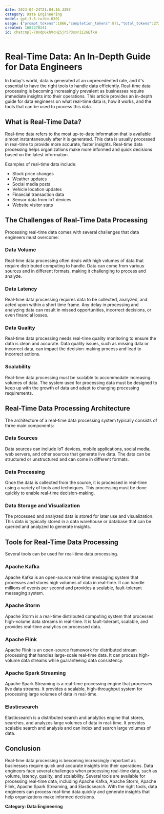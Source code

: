 ```yaml
---
date: 2023-04-24T21:04:16.339Z
category: Data Engineering
model: gpt-3.5-turbo-0301
usage: {"prompt_tokens":1866,"completion_tokens":871,"total_tokens":2737}
created: 1682370241
id: chatcmpl-78xdpGkhVcHZSjr5P3sxniI26EfkW
---
```


# Real-Time Data: An In-Depth Guide for Data Engineers

In today's world, data is generated at an unprecedented rate, and it's essential to have the right tools to handle data efficiently. Real-time data processing is becoming increasingly prevalent as businesses require immediate insights into their operations. This article provides an in-depth guide for data engineers on what real-time data is, how it works, and the tools that can be used to process this data.

## What is Real-Time Data?

Real-time data refers to the most up-to-date information that is available almost instantaneously after it is generated. This data is usually processed in real-time to provide more accurate, faster insights. Real-time data processing helps organizations make more informed and quick decisions based on the latest information.

Examples of real-time data include:

- Stock price changes
- Weather updates
- Social media posts
- Vehicle location updates
- Financial transaction data
- Sensor data from IoT devices
- Website visitor stats

## The Challenges of Real-Time Data Processing

Processing real-time data comes with several challenges that data engineers must overcome:

### Data Volume

Real-time data processing often deals with high volumes of data that require distributed computing to handle. Data can come from various sources and in different formats, making it challenging to process and analyze.

### Data Latency

Real-time data processing requires data to be collected, analyzed, and acted upon within a short time frame. Any delay in processing and analyzing data can result in missed opportunities, incorrect decisions, or even financial losses.

### Data Quality

Real-time data processing needs real-time quality monitoring to ensure the data is clean and accurate. Data quality issues, such as missing data or incorrect data, can impact the decision-making process and lead to incorrect actions.

### Scalability

Real-time data processing must be scalable to accommodate increasing volumes of data. The system used for processing data must be designed to keep up with the growth of data and adapt to changing processing requirements.

## Real-Time Data Processing Architecture

The architecture of a real-time data processing system typically consists of three main components:

### Data Sources

Data sources can include IoT devices, mobile applications, social media, web servers, and other sources that generate live data. The data can be structured or unstructured and can come in different formats.

### Data Processing

Once the data is collected from the source, it is processed in real-time using a variety of tools and techniques. This processing must be done quickly to enable real-time decision-making.

### Data Storage and Visualization

The processed and analyzed data is stored for later use and visualization. This data is typically stored in a data warehouse or database that can be queried and analyzed to generate insights.

## Tools for Real-Time Data Processing

Several tools can be used for real-time data processing. 

### Apache Kafka

Apache Kafka is an open-source real-time messaging system that processes and stores high volumes of data in real-time. It can handle millions of events per second and provides a scalable, fault-tolerant messaging system.

### Apache Storm

Apache Storm is a real-time distributed computing system that processes high-volume data streams in real-time. It is fault-tolerant, scalable, and provides real-time analytics on processed data.

### Apache Flink

Apache Flink is an open-source framework for distributed stream processing that handles large-scale real-time data. It can process high-volume data streams while guaranteeing data consistency.

### Apache Spark Streaming

Apache Spark Streaming is a real-time processing engine that processes live data streams. It provides a scalable, high-throughput system for processing large volumes of data in real-time.

### Elasticsearch

Elasticsearch is a distributed search and analytics engine that stores, searches, and analyzes large volumes of data in real-time. It provides scalable search and analysis and can index and search large volumes of data.

## Conclusion

Real-time data processing is becoming increasingly important as businesses require quick and accurate insights into their operations. Data engineers face several challenges when processing real-time data, such as volume, latency, quality, and scalability. Several tools are available for processing real-time data, including Apache Kafka, Apache Storm, Apache Flink, Apache Spark Streaming, and Elasticsearch. With the right tools, data engineers can process real-time data quickly and generate insights that help organizations make informed decisions.

**Category: Data Engineering**
